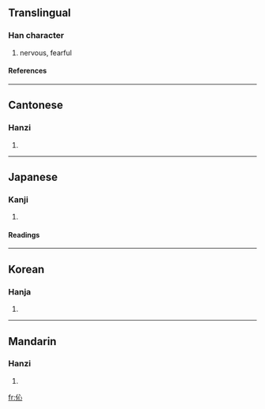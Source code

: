==Translingual==
===Han character===
{{Han char|rn=9|rad=人|as=04|sn=6|four=2320<sub>0</sub>|canj=人心 (OP), X人心 (XOP)}}
# nervous, fearful
====References====
{{Han ref|kx=0095.130|dkj=00430|dj=0201.130|hdz=10126.080|uh=4F08|ud=20232|bh=C9B3|bd=51635}}
----
==Cantonese==
===Hanzi===
{{yue-hanzi|jyut=|y=sam2}}
# {{defn|Cantonese}}
----
==Japanese==
===Kanji===
{{ja-kanji|grade=|rs=人04}}
# {{defn|Japanese}}
====Readings====
{{ja-readings|on=[[しん]] (shin)|kun=[[おそれる]] (osoreru)}}
----
==Korean==
===Hanja===
{{ko-hanja|hangeul=[[심]], [[침]]|rv=sim, chim|mr=sim, ch'im}}
# {{defn|Korean}}
----
==Mandarin==
===Hanzi===
{{cmn-hanzi|pin=[[xǐn]] (xin3)|wg=hsin<sup>3</sup>}}
# {{defn|Mandarin}}

[[fr:伈]]